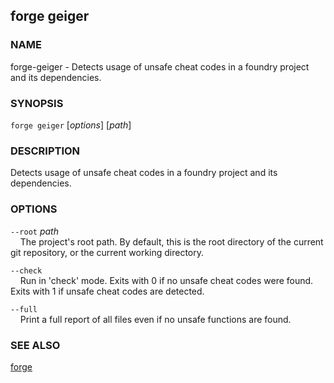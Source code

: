 
## forge geiger

### NAME

forge-geiger - Detects usage of unsafe cheat codes in a foundry project and its dependencies.

### SYNOPSIS

`forge geiger` [*options*] [*path*]

### DESCRIPTION

Detects usage of unsafe cheat codes in a foundry project and its dependencies.

### OPTIONS

`--root` _path_  
&nbsp;&nbsp;&nbsp;&nbsp;The project's root path. By default, this is the root directory of the current git repository, or the current working directory.

`--check`  
&nbsp;&nbsp;&nbsp;&nbsp;Run in 'check' mode. Exits with 0 if no unsafe cheat codes were found. Exits with 1 if unsafe cheat codes are detected.

`--full`  
&nbsp;&nbsp;&nbsp;&nbsp;Print a full report of all files even if no unsafe functions are found.

<CommonOptions />

### SEE ALSO

[forge](/reference/forge/forge.mdx)
